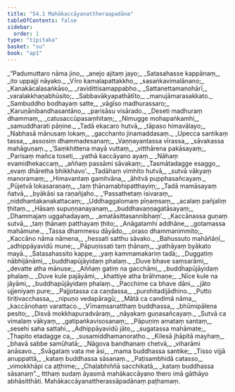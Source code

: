 ```yaml
---
title: "54.1 Mahākaccāyanattheraapadāna"
tableOfContents: false
sidebar:
  order: 1
type: "tipitaka"
basket: "su"
book: "ap1"
---
```



<DynamicBreadcrumb />

<Division number="1" book="ap1" bookNo="20" page="429">

<Paragraph number="6948" type="verses" book="ap1">
_“Padumuttaro nāma jino,_  
_anejo ajitaṃ jayo;_  
_Satasahasse kappānaṃ,_  
_ito uppajji nāyako._  

</Paragraph>

</Division>
<Division number="2" book="ap1" bookNo="20" page="429">

<Paragraph number="6949" type="verses" book="ap1">
_Vīro kamalapattakkho,_  
_sasaṅkavimalānano;_  
_Kanakācalasaṅkāso,_  
_ravidittisamappabho._  

</Paragraph>

</Division>
<Division number="3" book="ap1" bookNo="20" page="429">

<Paragraph number="6950" type="verses" book="ap1">
_Sattanettamanohārī,_  
_varalakkhaṇabhūsito;_  
_Sabbavākyapathātīto,_  
_manujāmarasakkato._  

</Paragraph>

</Division>
<Division number="4" book="ap1" bookNo="20" page="429">

<Paragraph number="6951" type="verses" book="ap1">
_Sambuddho bodhayaṃ satte,_  
_vāgīso madhurassaro;_  
_Karuṇānibandhasantāno,_  
_parisāsu visārado._  

</Paragraph>

</Division>
<Division number="5" book="ap1" bookNo="20" page="429">

<Paragraph number="6952" type="verses" book="ap1">
_Deseti madhuraṃ dhammaṃ,_  
_catusaccūpasaṃhitaṃ;_  
_Nimugge mohapaṅkamhi,_  
_samuddharati pāṇine._  

</Paragraph>

</Division>
<Division number="6" book="ap1" bookNo="20" page="429">

<Paragraph number="6953" type="verses" book="ap1">
_Tadā ekacaro hutvā,_  
_tāpaso himavālayo;_  
_Nabhasā mānusaṃ lokaṃ,_  
_gacchanto jinamaddasaṃ._  

</Paragraph>

</Division>
<Division number="7" book="ap1" bookNo="20" page="429">

<Paragraph number="6954" type="verses" book="ap1">
_Upecca santikaṃ tassa,_  
_assosiṃ dhammadesanaṃ;_  
_Vaṇṇayantassa vīrassa,_  
_sāvakassa mahāguṇaṃ._  

</Paragraph>

</Division>
<Division number="8" book="ap1" bookNo="20" page="429">

<Paragraph number="6955" type="verses" book="ap1">
_‘Saṃkhittena mayā vuttaṃ,_  
_vitthārena pakāsayaṃ;_  
_Parisaṃ mañca toseti,_  
_yathā kaccāyano ayaṃ._  

</Paragraph>

</Division>
<Division number="9" book="ap1" bookNo="20" page="429">

<Paragraph number="6956" type="verses" book="ap1">
_Nāhaṃ evamidhekaccaṃ,_  
_aññaṃ passāmi sāvakaṃ;_  
_Tasmātadagge esaggo,_  
_evaṃ dhāretha bhikkhavo’._  

</Paragraph>

</Division>
<Division number="10" book="ap1" bookNo="20" page="429">

<Paragraph number="6957" type="verses" book="ap1">
_Tadāhaṃ vimhito hutvā,_  
_sutvā vākyaṃ manoramaṃ;_  
_Himavantaṃ gamitvāna,_  
_āhitvā pupphasañcayaṃ._  

</Paragraph>

</Division>
<Division number="11" book="ap1" bookNo="20" page="429">

<Paragraph number="6958" type="verses" book="ap1">
_Pūjetvā lokasaraṇaṃ,_  
_taṃ ṭhānamabhipatthayiṃ;_  
_Tadā mamāsayaṃ ñatvā,_  
_byākāsi sa raṇañjaho._  

</Paragraph>

</Division>
<Division number="12" book="ap1" bookNo="20" page="430">

<Paragraph number="6959" type="verses" book="ap1">
_‘Passathetaṃ isivaraṃ,_  
_niddhantakanakattacaṃ;_  
_Uddhaggalomaṃ pīṇaṃsaṃ,_  
_acalaṃ pañjaliṃ ṭhitaṃ._  

</Paragraph>

</Division>
<Division number="13" book="ap1" bookNo="20" page="430">

<Paragraph number="6960" type="verses" book="ap1">
_Hāsaṃ supuṇṇanayanaṃ,_  
_buddhavaṇṇagatāsayaṃ;_  
_Dhammajaṃ uggahadayaṃ,_  
_amatāsittasannibhaṃ’._  

</Paragraph>

</Division>
<Division number="14" book="ap1" bookNo="20" page="430">

<Paragraph number="6961" type="verses" book="ap1">
_Kaccānassa guṇaṃ sutvā,_  
_taṃ ṭhānaṃ patthayaṃ ṭhito;_  
_Anāgatamhi addhāne,_  
_gotamassa mahāmune._  

</Paragraph>

</Division>
<Division number="15" book="ap1" bookNo="20" page="430">

<Paragraph number="6962" type="verses" book="ap1">
_Tassa dhammesu dāyādo,_  
_oraso dhammanimmito;_  
_Kaccāno nāma nāmena,_  
_hessati satthu sāvako._  

</Paragraph>

</Division>
<Division number="16" book="ap1" bookNo="20" page="430">

<Paragraph number="6963" type="verses" book="ap1">
_Bahussuto mahāñāṇī,_  
_adhippāyavidū mune;_  
_Pāpuṇissati taṃ ṭhānaṃ,_  
_yathāyaṃ byākato mayā._  

</Paragraph>

</Division>
<Division number="17" book="ap1" bookNo="20" page="430">

<Paragraph number="6964" type="verses" book="ap1">
_Satasahassito kappe,_  
_yaṃ kammamakariṃ tadā;_  
_Duggatiṃ nābhijānāmi,_  
_buddhapūjāyidaṃ phalaṃ._  

</Paragraph>

</Division>
<Division number="18" book="ap1" bookNo="20" page="430">

<Paragraph number="6965" type="verses" book="ap1">
_Duve bhave saṃsarāmi,_  
_devatte atha mānuse;_  
_Aññaṃ gatiṃ na gacchāmi,_  
_buddhapūjāyidaṃ phalaṃ._  

</Paragraph>

</Division>
<Division number="19" book="ap1" bookNo="20" page="430">

<Paragraph number="6966" type="verses" book="ap1">
_Duve kule pajāyāmi,_  
_khattiye atha brāhmaṇe;_  
_Nīce kule na jāyāmi,_  
_buddhapūjāyidaṃ phalaṃ._  

</Paragraph>

</Division>
<Division number="20" book="ap1" bookNo="20" page="430">

<Paragraph number="6967" type="verses" book="ap1">
_Pacchime ca bhave dāni,_  
_jāto ujjeniyaṃ pure;_  
_Pajjotassa ca caṇḍassa,_  
_purohitadijādhino._  

</Paragraph>

</Division>
<Division number="21" book="ap1" bookNo="20" page="430">

<Paragraph number="6968" type="verses" book="ap1">
_Putto tiriṭivacchassa,_  
_nipuṇo vedapāragū;_  
_Mātā ca candimā nāma,_  
_kaccānohaṃ varattaco._  

</Paragraph>

</Division>
<Division number="22" book="ap1" bookNo="20" page="430">

<Paragraph number="6969" type="verses" book="ap1">
_Vīmaṃsanatthaṃ buddhassa,_  
_bhūmipālena pesito;_  
_Disvā mokkhapuradvāraṃ,_  
_nāyakaṃ guṇasañcayaṃ._  

</Paragraph>

</Division>
<Division number="23" book="ap1" bookNo="20" page="430">

<Paragraph number="6970" type="verses" book="ap1">
_Sutvā ca vimalaṃ vākyaṃ,_  
_gatipaṅkavisosanaṃ;_  
_Pāpuṇiṃ amataṃ santaṃ,_  
_sesehi saha sattahi._  

</Paragraph>

</Division>
<Division number="24" book="ap1" bookNo="20" page="431">

<Paragraph number="6971" type="verses" book="ap1">
_Adhippāyavidū jāto,_  
_sugatassa mahāmate;_  
_Ṭhapito etadagge ca,_  
_susamiddhamanoratho._  

</Paragraph>

</Division>
<Division number="25" book="ap1" bookNo="20" page="431">

<Paragraph number="6972" type="verses" book="ap1">
_Kilesā jhāpitā mayhaṃ,_  
_bhavā sabbe samūhatā;_  
_Nāgova bandhanaṃ chetvā,_  
_viharāmi anāsavo._  

</Paragraph>

</Division>
<Division number="26" book="ap1" bookNo="20" page="431">

<Paragraph number="6973" type="verses" book="ap1">
_Svāgataṃ vata me āsi,_  
_mama buddhassa santike;_  
_Tisso vijjā anuppattā,_  
_kataṃ buddhassa sāsanaṃ._  

</Paragraph>

</Division>
<Division number="27" book="ap1" bookNo="20" page="431">

<Paragraph number="6974" type="verses" book="ap1">
_Paṭisambhidā catasso,_  
_vimokkhāpi ca aṭṭhime;_  
_Chaḷabhiññā sacchikatā,_  
_kataṃ buddhassa sāsanaṃ”._  

</Paragraph>

<Paragraph number="6975" book="ap1">
Itthaṃ sudaṃ āyasmā mahākaccāyano thero imā gāthāyo abhāsitthāti.

</Paragraph>
</Division>

<Paragraph number="6976" type="center" book="ap1">
Mahākaccāyanattherassāpadānaṃ paṭhamaṃ.
</Paragraph>